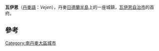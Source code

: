 {{Expand language|1=en|time=2020-11-27T07:40:17+00:00}}
{{Infobox settlement
| official_name   = 瓦伊恩
| native_name     = Vejen
| settlement_type = 首府
| image_skyline   = Vejen Rådhus 2019 c.jpg
| coordinates     = {{coord|55.47736|N|9.13794|E|display=inline,title}}
| subdivision_type  = 國家
| subdivision_name  = {{flag|Denmark}}
| subdivision_type1 = 大區
| subdivision_name1 = [[南丹麥大區|南丹麥大區]]
| subdivision_type2 = 自治市
| subdivision_name2 = [[瓦伊恩自治市|瓦伊恩自治市]]
| population      = 9,853人<ref>[https://m.statbank.dk/TableInfo/BY3?lang=en BY3: population 1st January, by urban areas] The Mobile Statbank from [[Statistics_Denmark|Statistics Denmark]]</ref>
| timezone        = [[UTC+01:00|UTC+01:00]]
| postal_code     = 6600
}}

'''瓦伊恩'''（[[丹麥語|丹麥語]]：''Vejen''），丹麥[[日德蘭半島|日德蘭半島]]上的一座城鎮，[[瓦伊恩自治市|瓦伊恩自治市]]的首府。

== 參考 ==
{{reflist}}

[[Category:南丹麥大區城市|Category:南丹麥大區城市]]